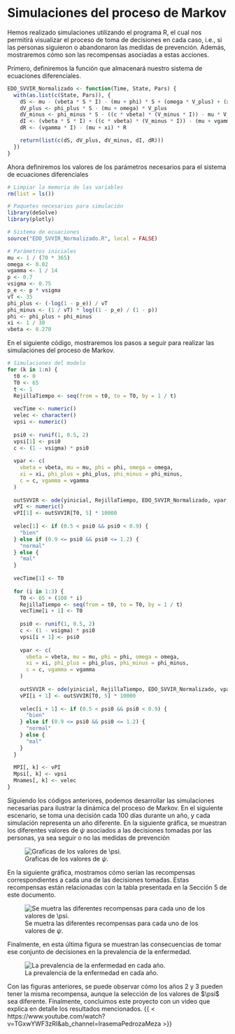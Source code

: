# Simulaciones del proceso de Markov

Hemos realizado simulaciones utilizando el programa R, el cual nos permitirá visualizar el proceso de toma de decisiones en cada caso, i.e., si las personas siguieron o abandonaron las medidas de prevención. Además, mostraremos cómo son las recompensas asociadas a estas acciones.

Primero, definiremos la función que almacenará nuestro sistema de ecuaciones diferenciales.

``` r
EDO_SVVIR_Normalizado <- function(Time, State, Pars) {
  with(as.list(c(State, Pars)), {
    dS <- mu - (vbeta * S * I) - (mu + phi) * S + (omega * V_plus) + (xi * R)
    dV_plus <- phi_plus * S - (mu + omega) * V_plus
    dV_minus <- phi_minus * S - ((c * vbeta) * (V_minus * I)) - mu * V_minus
    dI <- (vbeta * S * I) + ((c * vbeta) * (V_minus * I)) - (mu + vgamma) * I
    dR <- (vgamma * I) - (mu + xi) * R

    return(list(c(dS, dV_plus, dV_minus, dI, dR)))
  })
}
```

Ahora definiremos los valores de los parámetros necesarios para el sistema de ecuaciones diferenciales

``` r
# Limpiar la memoria de las variables
rm(list = ls())

# Paquetes necesarios para simulación
library(deSolve)
library(plotly)

# Sistema de ecuaciones
source("EDO_SVVIR_Normalizado.R", local = FALSE)

# Parámetros iniciales
mu <- 1 / (70 * 365)
omega <- 0.02
vgamma <- 1 / 14
p <- 0.7
vsigma <- 0.75
p_e <- p * vsigma
vT <- 35
phi_plus <- (-log(1 - p_e)) / vT
phi_minus <- (1 / vT) * log((1 - p_e) / (1 - p))
phi <- phi_plus + phi_minus
xi <- 1 / 30
vbeta <- 0.270
```

En el siguiente código, mostraremos los pasos a seguir para realizar las simulaciones del proceso de Markov.

``` r
# Simulaciones del modelo
for (k in 1:n) {
  t0 <- 0
  T0 <- 65
  t <- 1
  RejillaTiempo <- seq(from = t0, to = T0, by = 1 / t)
  
  vecTime <- numeric()
  velec <- character()
  vpsi <- numeric()
  
  psi0 <- runif(1, 0.5, 2)
  vpsi[1] <- psi0
  c <- (1 - vsigma) * psi0
  
  vpar <- c(
    vbeta = vbeta, mu = mu, phi = phi, omega = omega,
    xi = xi, phi_plus = phi_plus, phi_minus = phi_minus,
    c = c, vgamma = vgamma
  )
  
  outSVVIR <- ode(yinicial, RejillaTiempo, EDO_SVVIR_Normalizado, vpar, method = "lsoda")
  vPI <- numeric()
  vPI[1] <- outSVVIR[T0, 5] * 10000
  
  velec[1] <- if (0.5 < psi0 && psi0 < 0.9) {
    "bien"
  } else if (0.9 <= psi0 && psi0 <= 1.2) {
    "normal"
  } else {
    "mal"
  }
  
  vecTime[1] <- T0
  
  for (i in 1:3) {
    T0 <- 65 + (100 * i)
    RejillaTiempo <- seq(from = t0, to = T0, by = 1 / t)
    vecTime[i + 1] <- T0
    
    psi0 <- runif(1, 0.5, 2)
    c <- (1 - vsigma) * psi0
    vpsi[i + 1] <- psi0
    
    vpar <- c(
      vbeta = vbeta, mu = mu, phi = phi, omega = omega,
      xi = xi, phi_plus = phi_plus, phi_minus = phi_minus,
      c = c, vgamma = vgamma
    )
    
    outSVVIR <- ode(yinicial, RejillaTiempo, EDO_SVVIR_Normalizado, vpar, method = "lsoda")
    vPI[i + 1] <- outSVVIR[T0, 5] * 10000
    
    velec[i + 1] <- if (0.5 < psi0 && psi0 < 0.9) {
      "bien"
    } else if (0.9 <= psi0 && psi0 <= 1.2) {
      "normal"
    } else {
      "mal"
    }
  }
  
  MPI[, k] <- vPI
  Mpsi[, k] <- vpsi
  Mnames[, k] <- velec
}
```

Siguiendo los códigos anteriores, podemos desarrollar las simulaciones necesarias para ilustrar la dinámica del proceso de Markov. En el siguiente escenario, se toma una decisión cada 100 días durante un año, y cada simulación representa un año diferente. En la siguiente gráfica, se muestran los diferentes valores de $\psi$ asociados a las decisiones tomadas por las personas, ya sea seguir o no las medidas de prevención

![Graficas de los valores de $\psi$.](valores_psi.png){#graficaspsi}

En la siguiente gráfica, mostramos cómo serían las recompensas correspondientes a cada una de las decisiones tomadas. Estas recompensas están relacionadas con la tabla presentada en la Sección 5 de este documento.

![Se muetra las diferentes recompensas para cada uno de los valores de $\psi$.](recompensa.png){#figrecompensa}

Finalmente, en esta última figura se muestran las consecuencias de tomar ese conjunto de decisiones en la prevalencia de la enfermedad.

![La prevalencia de la enfermedad en cada año.](prevalencia.png){#prevalencia}

Con las figuras anteriores, se puede observar cómo los años 2 y 3 pueden tener la misma recompensa, aunque la selección de los valores de \$\\psi\$ sea diferente. Finalmente, concluimos este proyecto con un video que explica en detalle los resultados mencionados.
{{
< https://www.youtube.com/watch?v=TGxwYWF3zRI&ab_channel=IrasemaPedrozaMeza >}}
